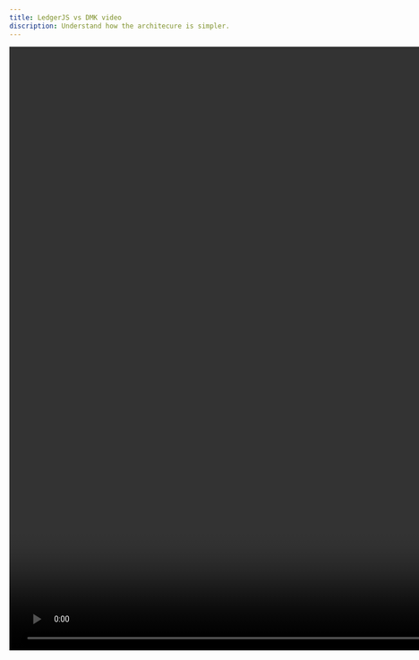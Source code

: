 ```yaml
---
title: LedgerJS vs DMK video
discription: Understand how the architecure is simpler.
---
```




<video width="1920" height="1080" controls preload="auto">
  <source
    src="/device-interaction/ledgerjs_dmk.mp4"
    type="video/mp4"
  />
  Your browser does not support the video tag
</video>

